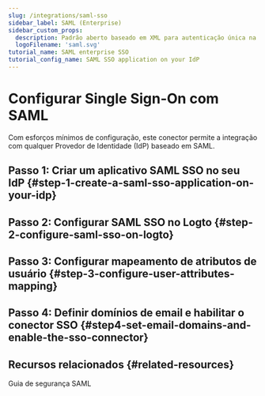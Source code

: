 ```yaml
---
slug: /integrations/saml-sso
sidebar_label: SAML (Enterprise)
sidebar_custom_props:
  description: Padrão aberto baseado em XML para autenticação única na web e federação de identidade.
  logoFilename: 'saml.svg'
tutorial_name: SAML enterprise SSO
tutorial_config_name: SAML SSO application on your IdP
---
```




# Configurar Single Sign-On com SAML

Com esforços mínimos de configuração, este conector permite a integração com qualquer Provedor de Identidade (IdP) baseado em SAML.

<GuideTip />

## Passo 1: Criar um aplicativo SAML SSO no seu IdP \{#step-1-create-a-saml-sso-application-on-your-idp}

<Step1 />

## Passo 2: Configurar SAML SSO no Logto \{#step-2-configure-saml-sso-on-logto}

<Step2 />

## Passo 3: Configurar mapeamento de atributos de usuário \{#step-3-configure-user-attributes-mapping}

<Step3 />

## Passo 4: Definir domínios de email e habilitar o conector SSO \{#step4-set-email-domains-and-enable-the-sso-connector}

<Step4 />

## Recursos relacionados \{#related-resources}

<Url href="https://blog.logto.io/saml-security-cheat-sheet">Guia de segurança SAML</Url>
